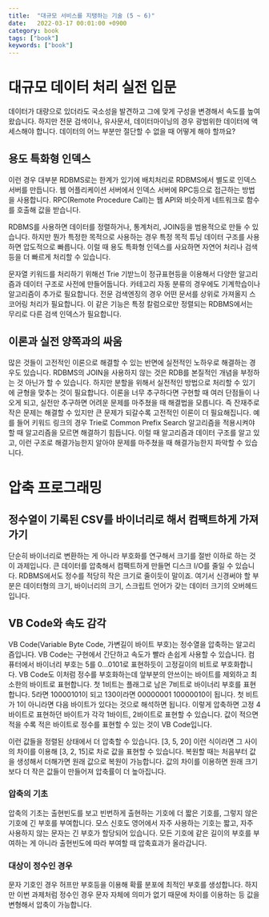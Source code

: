 ```yaml
---
title:  "대규모 서비스를 지탱하는 기술 (5 ~ 6)"
date:   2022-03-17 00:01:00 +0900
category: book
tags: ["book"]
keywords: ["book"]
---
```


# 대규모 데이터 처리 실전 입문
데이터가 대량으로 있더라도 국소성을 발견하고 그에 맞게 구성을 변경해서 속도를 높여왔습니다.
하지만 전문 검색이나, 유사문서, 데이터마이닝의 경우 광범위한 데이터에 액세스해야 합니다.
데이터의 어느 부분만 절단할 수 없을 때 어떻게 해야 할까요?

## 용도 특화형 인덱스
이런 경우 대부분 RDBMS로는 한계가 있기에 배치처리로 RDBMS에서 별도로 인덱스 서버를 만듭니다.
웹 어플리케이션 서버에서 인덱스 서버에 RPC등으로 접근하는 방법을 사용합니다.
RPC(Remote Procedure Call)는 웹 API와 비슷하게 네트워크로 함수를 호출해 값을 받습니다.

RDBMS를 사용하면 데이터를 정렬하거나, 통계처리, JOIN등을 범용적으로 만들 수 있습니다.
하지만 뭔가 특정한 목적으로 사용하는 경우 특정 목적 튜닝 데이터 구조를 사용하면 압도적으로 빠릅니다.
이럴 때 용도 특화형 인덱스를 사요하면 자연어 처리나 검색등을 더 빠르게 처리할 수 있습니다.

문자열 키워드를 처리하기 위해선 Trie 기받느이 정규표현등을 이용해서 다양한 알고리즘과 데이터 구조로 사전에 만들어둡니다.
카테고리 자동 분류의 경우에도 기계학습이나 알고리즘이 추가로 필요합니다.
전문 검색엔징의 경우 어떤 문서를 상위로 가져올지 스코어링 처리가 필요합니다.
이 같은 기능은 특정 칼럼으로만 정렬되는 RDBMS에서는 무리로 다른 검색 인덱스가 필요합니다.

## 이론과 실전 양쪽과의 싸움
많은 것들이 고전적인 이론으로 해결할 수 있는 반면에 실전적인 노하우로 해결하는 경우도 있습니다.
RDBMS의 JOIN을 사용하지 않는 것은 RDB를 본질적인 개념을 부정하는 것 아닌가 할 수 있습니다.
하지만 분할을 위해서 실전적인 방법으로 처리할 수 있기에 균형을 맞추는 것이 필요합니다.
이론을 너무 추구하다면 구현할 때 여러 단점들이 나오게 되고, 실전만 추구하면 어려운 문제를 마주쳤을 때 해결법을 모릅니다.
즉 잔재주로 작은 문제는 해결할 수 있지만 큰 문제가 되갈수록 고전적인 이론이 더 필요해집니다.
예를 들어 키워드 링크의 경우 Trie로 Common Prefix Search 알고리즘을 적용시켜야할 때 알고리즘을 모르면 해결하기 힘듭니다.
이럴 때 알고리즘과 데이터 구조를 알고 있고, 이런 구조로 해결가능한지 알아야 문제를 마주쳤을 때 해결가능한지 파악할 수 있습니다.

# 압축 프로그래밍

## 정수열이 기록된 CSV를 바이너리로 해서 컴팩트하게 가져가기
단순히 바이너리로 변환하는 게 아니라 부호화를 연구해서 크기를 절반 이하로 하는 것이 과제입니다.
큰 데이터를 압축해서 컴팩트하게 만들면 디스크 I/O를 줄일 수 있습니다.
RDBMS에서도 정수를 적당히 작은 크기로 줄이듯이 말이죠.
여기서 신경써야 할 부분은 데이터형의 크기, 바이너리의 크기, 스크립트 언어가 갖는 데이터 크기의 오버헤드입니다.

## VB Code와 속도 감각
VB Code(Variable Byte Code, 가변길이 바이트 부호)는 정수열을 압축하는 알고리즘입니다.
VB Code는 구현에서 간단하고 속도가 빨라 손쉽게 사용할 수 있습니다.
컴퓨터에서 바이너리 부호는 5를 0...0101로 표현하듯이 고정길이의 비트로 부호화합니다.
VB Code도 이처럼 정수를 부호화하는데 앞부분의 안쓰이는 바이트를 제외하고 최소한의 바이트로 표현합니다.
첫 1비트는 플래그로 남은 7비트로 바이너리 부호를 표현합니다.
5라면 10000101이 되고 130이라면 00000001 10000010이 됩니다.
첫 비트가 1이 아니라면 다음 바이트가 있다는 것으로 해석하면 됩니다.
이렇게 압축하면 고정 4바이트로 표현하던 바이트가 각각 1바이트, 2바이트로 표현할 수 있습니다.
값이 적으면 적을 수록 적은 바이트로 정수를 표현할 수 있는 것이 VB Code입니다.

이런 값들을 정렬된 상태에서 더 압축할 수 있습니다.
[3, 5, 20] 이런 식이라면 그 사이의 차이를 이용해 [3, 2, 15]로 차로 값을 표현할 수 있습니다.
복원할 때는 처음부터 값을 생성해서 더해가면 원래 값으로 복원이 가능합니다.
값의 차이를 이용하면 원래 크기보다 더 작은 값들이 만들어져 압축률이 더 높아집니다.

### 압축의 기초
압축의 기초는 출현빈도를 보고 빈번하게 출현하는 기호에 더 짧은 기호를, 그렇지 않은 기호에 긴 부호를 부여합니다.
모스 신호도 영어에서 자주 사용하는 기호는 짧고, 자주 사용하지 않는 문자는 긴 부호가 할당되어 있습니다.
모든 기호에 같은 길이의 부호를 부여하는 게 아니라 출현빈도에 따라 부여할 때 압축효과가 올라갑니다.

### 대상이 정수인 경우
문자 기호인 경우 허프만 부호등을 이용해 확률 분포에 최적인 부호를 생성합니다.
하지만 이번 과제처럼 정수인 경우 문자 자체에 의미가 없기 때문에 차이를 이용하는 등 값을 변형해서 압축이 가능합니다.


